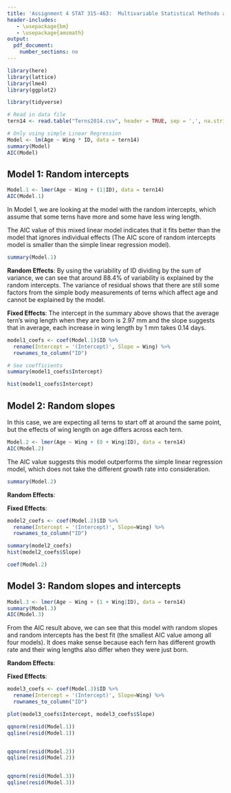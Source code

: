 ```yaml
---
title: 'Assignment 4 STAT 315-463:  Multivariable Statistical Methods and Applications'
header-includes:
   - \usepackage{bm}
   - \usepackage{amsmath}
output: 
  pdf_document:
    number_sections: no
---
```


```r
library(here)
library(lattice)
library(lme4)
library(ggplot2)

library(tidyverse)
```

```r
# Read in data file
tern14 <- read.table("Terns2014.csv", header = TRUE, sep = ',', na.strings = "na")
```

```r
# Only using simple Linear Regression
Model <- lm(Age ~ Wing * ID, data = tern14)
summary(Model)
AIC(Model)
```

\newpage
## Model 1: Random intercepts

```r
Model.1 <- lmer(Age ~ Wing + (1|ID), data = tern14)
AIC(Model.1)
```

In Model 1, we are looking at the model with the random intercepts, which assume that some terns have more and some have less wing length.

The AIC value of this mixed linear model indicates that it fits better than the model that ignores individual effects (The AIC score of random intercepts model is smaller than the simple linear regression model). 

```r
summary(Model.1)
```

**Random Effects**: By using the variability of ID dividing by the sum of variance, we can see that around 88.4\% of variability is explained by the random intercepts. The variance of residual shows that there are still some factors from the simple body measurements of terns which affect age and cannot be explained by the model.     

**Fixed Effects**: The intercept in the summary above shows that the average tern's wing length when they are born is 2.97 mm and the slope suggests that in average, each increase in wing length by 1 mm takes 0.14 days. 


```r
model1_coefs <- coef(Model.1)$ID %>%
  rename(Intercept = '(Intercept)', Slope = Wing) %>%
  rownames_to_column("ID")

# See coefficients
summary(model1_coefs$Intercept)

hist(model1_coefs$Intercept)

```

## Model 2: Random slopes

In this case, we are expecting all terns to start off at around the same point, but the effects of wing length on age differs across each tern. 

```r
Model.2 <- lmer(Age ~ Wing + (0 + Wing|ID), data = tern14)
AIC(Model.2)
```

The AIC value suggests this model outperforms the simple linear regression model, which does not take the different growth rate into consideration. 

```r
summary(Model.2)
```
**Random Effects**:      

**Fixed Effects**:  

```r
model2_coefs <- coef(Model.2)$ID %>%
  rename(Intercept = '(Intercept)', Slope=Wing) %>%
  rownames_to_column("ID")

summary(model2_coefs)
hist(model2_coefs$Slope)

coef(Model.2)
```


## Model 3: Random slopes and intercepts

```r
Model.3 <- lmer(Age ~ Wing + (1 + Wing|ID), data = tern14)
summary(Model.3)
AIC(Model.3)
```

From the AIC result above, we can see that this model with random slopes and random intercepts has the best fit (the smallest AIC value among all four models). It does make sense because each fern has different growth rate and their wing lengths also differ when they were just born. 

**Random Effects**:       

**Fixed Effects**: 

```r
model3_coefs <- coef(Model.3)$ID %>%
  rename(Intercept = '(Intercept)', Slope=Wing) %>%
  rownames_to_column("ID")

plot(model3_coefs$Intercept, model3_coefs$Slope)
```

```r

qqnorm(resid(Model.1))
qqline(resid(Model.1))


qqnorm(resid(Model.2))
qqline(resid(Model.2))


qqnorm(resid(Model.3))
qqline(resid(Model.3))
```

